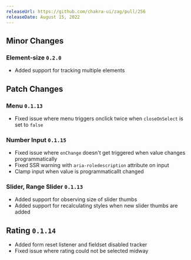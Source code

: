 ```yaml
---
releaseUrl: https://github.com/chakra-ui/zag/pull/256
releaseDate: August 15, 2022
---
```


## Minor Changes

### Element-size `0.2.0`

- Added support for tracking multiple elements

## Patch Changes

### Menu `0.1.13`

- Fixed issue where menu triggers onclick twice when `closeOnSelect` is set to `false`

### Number Input `0.1.15`

- Fixed issue where `onChange` doesn't get triggered when value changes programmatically
- Fixed SSR warning with `aria-roledescription` attribute on input
- Clamp input when value is programmaticallt changed

### Slider, Range Slider `0.1.13`

- Added support for observing size of slider thumbs
- Added support for recalculating styles when new slider thumbs are added

## Rating `0.1.14`

- Added form reset listener and fieldset disabled tracker
- Fixed issue where rating could not be selected midway
